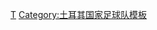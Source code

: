 {{国家队
 | name      = 2008年歐洲足球錦標賽土耳其參賽名單
 | bg        = #e30a17
 | fg        = white
 | country   = 土耳其
 | flag      = Turkey
 | comp link = 2008年歐洲足球錦標賽
 | comp      = 2008年-{zh-hans:欧洲足球锦标赛;zh-hk:歐洲國家盃;zh-tw:歐洲足球錦標賽;}-
 | p1        = [[鲁斯图·雷茨贝尔|-{zh-hans:鲁斯图;zh-hk:羅士圖;zh-tw:魯斯圖;}-]]
 | p2        = [[塞尓维特·塞京|-{zh-hans:塞京;zh-hk:施田;zh-tw:塞京;}-]]
 | p3        = [[哈坎·巴尔塔|-{zh-hans:巴尔塔;zh-hk:哈根;zh-tw:巴爾塔;}-]]
 | p4        = [[戈尔坎·赞|-{zh-hans:戈尔坎·赞;zh-hk:哥漢薩;zh-tw:戈爾坎贊;}-]]
 | p5        = [[埃姆雷·贝洛措格卢|-{zh-hans:埃姆雷;zh-hk:安利;zh-tw:埃姆雷;}-]]
 | p6        = [[美密特·托普|-{zh-hans:梅赫梅特·托帕尔;zh-hk:美密特·托普;zh-tw:默哈莫特·托帕爾;}-]]
 | p7        = [[马尔科·奥雷里奥|-{zh-hans:奥雷里奥;zh-hk:馬高·奧利里奧;zh-tw:奧雷里奧;}-]]
 | p8        = [[尼哈特·卡赫维奇|-{zh-hans:尼哈特;zh-hk:尼赫治;zh-tw:尼哈特;}-]]
 | p9        = [[塞米赫·森图尔克|-{zh-hans:森图尔克;zh-hk:施美·辛杜克;zh-tw:森圖爾克;}-]]
 | p10       = [[戈克德尼兹·卡拉德尼兹|-{zh-hans:卡拉德尼兹;zh-hk:卡拉丹尼斯;zh-tw:卡拉德尼茲;}-]]
 | p11       = [[图梅尔·梅京|-{zh-hans:梅京;zh-hk:美田;zh-tw:梅京;}-]]
 | p12       = [[托尔加·森金|-{zh-hans:托尔加·森金;zh-hk:杜加·辛堅;zh-tw:托爾加·森金;}-]]
 | p13       = [[埃姆雷·费米·龚格尔|-{zh-hans:龚格尔;zh-hk:根哥爾;zh-tw:龔格爾;}-]]
 | p14       = [[阿尔达·图兰|-{zh-hans:阿尔达·图兰;zh-hk:艾達·杜蘭;zh-tw:阿爾達·圖蘭;}-]]
 | p15       = [[埃姆雷·阿西克|-{zh-hans:阿西克;zh-hk:安利·艾斯克;zh-tw:阿西克;}-]]
 | p16       = [[乌古尔·博拉尔|-{zh-hans:博拉尔;zh-hk:保拉爾;zh-tw:博拉爾;}-]]
 | p17       = [[通恰伊·桑利|-{zh-hans:通恰伊;zh-hk:端基;zh-tw:通恰伊;}-]]
 | p18       = [[哥連·卡森-李察士|-{zh-hans:卡兹姆-理查德兹;zh-hk:卡森-李察士;zh-tw:卡茲姆-理查德茲;}-]]
 | p19       = [[阿伊汉·阿克曼|-{zh-hans:阿克曼;zh-hk:阿克文;zh-tw:阿克曼;}-]]
 | p20       = [[萨布里·萨里奥格鲁|-{zh-hans:萨里奥格鲁;zh-hk:沙里奧古;zh-tw:薩里奧格魯;}-]]
 | p21       = [[梅夫鲁特·埃尔丁|-{zh-hans:埃尔丁;zh-hk:艾丁;zh-tw:埃爾丁;}-]]
 | p22       = [[哈米德·阿尔滕托普|-{zh-hans:阿尔滕托普;zh-hk:艾天托;zh-tw:阿爾滕托普;}-]]
 | p23       = [[禾簡·迪美爾|-{zh-hans:德米雷尔;zh-hk:禾簡·迪美爾;zh-tw:德米雷爾;}-]]
 | coach     = [[菲迪·泰廉|-{zh-hans:特里姆;zh-hk:泰廉;zh-tw:特里姆;}-]]
}}<noinclude>
[[Category:2008年歐洲足球錦標賽參賽名單模板|T]]
[[Category:土耳其国家足球队模板]]
</noinclude>